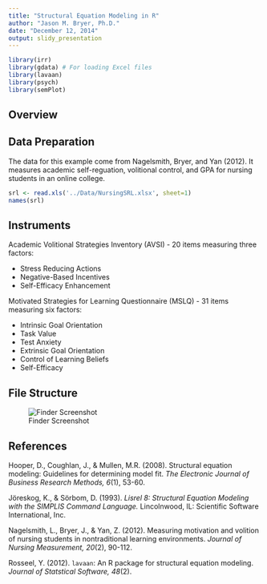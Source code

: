```yaml
---
title: "Structural Equation Modeling in R"
author: "Jason M. Bryer, Ph.D."
date: "December 12, 2014"
output: slidy_presentation
---
```


```r
library(irr)
library(gdata) # For loading Excel files
library(lavaan)
library(psych)
library(semPlot)
```

## Overview


## Data Preparation

The data for this example come from Nagelsmith, Bryer, and Yan (2012). It measures academic self-reguation, volitional control, and GPA for nursing students in an online college.

```r
srl <- read.xls('../Data/NursingSRL.xlsx', sheet=1)
names(srl)
```

## Instruments

Academic Volitional Strategies Inventory (AVSI) - 20 items measuring three factors:

* Stress Reducing Actions
* Negative-Based Incentives
* Self-Efficacy Enhancement

Motivated Strategies for Learning Questionnaire (MSLQ) - 31 items measuring six factors:

* Intrinsic Goal Orientation
* Task Value
* Test Anxiety
* Extrinsic Goal Orientation
* Control of Learning Beliefs
* Self-Efficacy

## File Structure

![Finder Screenshot](../Figures/FinderScreen.png)

## References

Hooper, D., Coughlan, J., & Mullen, M.R. (2008). Structural equation modeling: Guidelines for determining model fit. *The Electronic Journal of Business Research Methods, 6*(1), 53-60.

Jöreskog, K., & Sörbom, D. (1993). *Lisrel 8: Structural Equation Modeling with the SIMPLIS Command Language.* Lincolnwood, IL: Scientific Software International, Inc.

Nagelsmith, L., Bryer, J., & Yan, Z. (2012). Measuring motivation and volition of nursing students in nontraditional learning environments. *Journal of Nursing Measurement, 20*(2), 90-112.

Rosseel, Y. (2012). `lavaan`: An R package for structural equation modeling. *Journal of Statstical Software, 48*(2).



